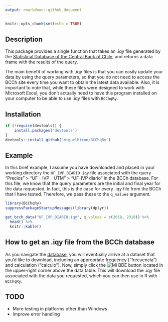 ```yaml
---
output: rmarkdown::github_document
---
```


```r
knitr::opts_chunk$set(echo = TRUE)
```

## Description

This package provides a single function that takes an .iqy file generated by the [Statistical Database of the Central Bank of Chile](https://si3.bcentral.cl/siete), and returns a data frame with the results of the query.

The main benefit of working with .iqy files is that you can easily update your data by using the query parameters, so that you do not need to access the BCCh site every time you want to obtain the latest data available. Also, it is important to note that, while these files were designed to work with Microsoft Excel, you don't actually need to have this program installed on your computer to be able to use .iqy files with `BCChqRy`.

## Installation

```r
if (!require(devtools)) {
    install.packages('devtools')
}
devtools::install_github('miguelbiron/BCChqRy')
```

## Example

In this brief example, I assume you have downloaded and placed in your working directory the `UF_IVP_DIARIO.iqy` file associated with the query "Precios" > "UF - IVP - UTM" > "UF-IVP diario" in the BCCh database. For this file, we know that the query parameters are the initial and final year for the data requested. In fact, this is the case for every .iqy file from the BCCh that I have tested. Therefore, we pass these to the `q_values` argument.

```r
library(BCChqRy)
suppressPackageStartupMessages(library(dplyr))

get_bcch_data("UF_IVP_DIARIO.iqy", q_values = c(2018, 2018)) %>% 
  head() %>% 
  knitr::kable()
```

## How to get an .iqy file from the BCCh database

As you navigate the [database](https://si3.bcentral.cl/siete), you will eventually arrive at a dataset that you'd like to download, including an appropriate frequency ("frecuencia") and calculation ("calculo"). Now, simply click the ![Mi BDE](https://si3.bcentral.cl/Siete/Includes/css/images/cart_iqy8.png) button located in the upper-right corner above the data table. This will download the .iqy file associated with the data you requested, which you can then use in R with `BCChqRy`.

## TODO

- More testing in platforms other than Windows
- Improve error handling
